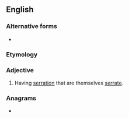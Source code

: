 {{also|bi-serrate}}
==English==

===Alternative forms===
* {{l|en|bi-serrate}}

===Etymology===
{{prefix|en|bi|serrate}}

===Adjective===
{{en-adj|-}}

# {{lb|en|botany|of leaves}} Having [[serration]] that are themselves [[serrate]].

===Anagrams===
* {{anagrams|en|a=abeeirrst|breastier}}